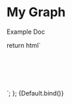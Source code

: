 
<Meta title="Components/My Pie Chart" component="my-pie-chart" />

# My Graph

Example Doc

  return html`<div style="padding: 5%; display: flex; justify-content: center; max-width:300px; max-height:300px;">
    <my-pie-chart></my-pie-chart>
  </div>`;
};

<Canvas>
  <Story
    name="Default"
  >
    {Default.bind()}
  </Story>
</Canvas>
